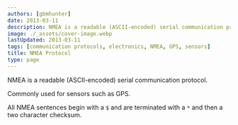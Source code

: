 ```yaml
---
authors: [gbmhunter]
date: 2013-03-11
description: NMEA is a readable (ASCII-encoded) serial communication protocol. Commonly used for sensors such as GPS.
image: ./_assets/cover-image.webp
lastUpdated: 2013-03-11
tags: [communication protocols, electronics, NMEA, GPS, sensors]
title: NMEA Protocol
type: page
---
```


<WarningIsNotes />

NMEA is a readable (ASCII-encoded) serial communication protocol.

Commonly used for sensors such as GPS.

All NMEA sentences begin with a `$` and are terminated with a `*` and then a two character checksum.
